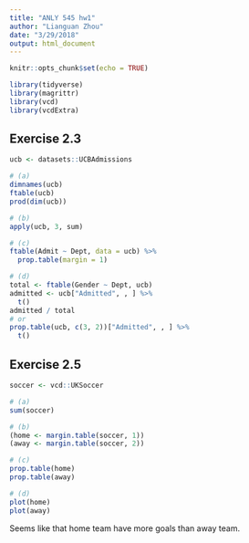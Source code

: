 ```yaml
---
title: "ANLY 545 hw1"
author: "Lianguan Zhou"
date: "3/29/2018"
output: html_document
---
```


```r
knitr::opts_chunk$set(echo = TRUE)
```

```r
library(tidyverse)
library(magrittr)
library(vcd)
library(vcdExtra)
```

## Exercise 2.3

```r
ucb <- datasets::UCBAdmissions

# (a)
dimnames(ucb)
ftable(ucb)
prod(dim(ucb))

# (b)
apply(ucb, 3, sum)

# (c)
ftable(Admit ~ Dept, data = ucb) %>%
  prop.table(margin = 1)

# (d)
total <- ftable(Gender ~ Dept, ucb)
admitted <- ucb["Admitted", , ] %>%
  t()
admitted / total
# or
prop.table(ucb, c(3, 2))["Admitted", , ] %>%
  t()
```

## Exercise 2.5

```r
soccer <- vcd::UKSoccer

# (a)
sum(soccer)

# (b)
(home <- margin.table(soccer, 1))
(away <- margin.table(soccer, 2))

# (c)
prop.table(home)
prop.table(away)

# (d)
plot(home)
plot(away)

```

Seems like that home team have more goals than away team.
